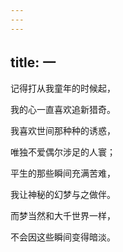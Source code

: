 ```yaml
---
---
---
```

title: 一
---




记得打从我童年的时候起，

我的心一直喜欢追新猎奇。

我喜欢世间那种种的诱惑，

唯独不爱偶尔涉足的人寰；

平生的那些瞬间充满苦难，

我让神秘的幻梦与之做伴。

而梦当然和大千世界一样，

不会因这些瞬间变得暗淡。